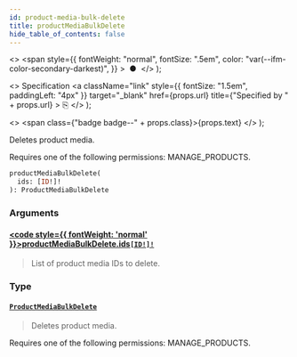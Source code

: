 ```yaml
---
id: product-media-bulk-delete
title: productMediaBulkDelete
hide_table_of_contents: false
---
```


  <>
    <span
      style={{
        fontWeight: "normal",
        fontSize: ".5em",
        color: "var(--ifm-color-secondary-darkest)",
      }}
    >
      &nbsp;●&nbsp;
    </span>
  </>
);

  <>
    Specification
    <a
      className="link"
      style={{ fontSize: "1.5em", paddingLeft: "4px" }}
      target="\_blank"
      href={props.url}
      title={"Specified by " + props.url}
    >
      ⎘
    </a>
  </>
);

  <>
    <span class={"badge badge--" + props.class}>{props.text}</span>
  </>
);

Deletes product media.

Requires one of the following permissions: MANAGE_PRODUCTS.

```graphql
productMediaBulkDelete(
  ids: [ID!]!
): ProductMediaBulkDelete
```

### Arguments

#### [<code style={{ fontWeight: 'normal' }}>productMediaBulkDelete.<b>ids</b></code>](#)<Bullet />[`[ID!]!`](../../../developer/api-reference/scalars/id) <Badge class="secondary" text="non-null"/> <Badge class="secondary" text="scalar"/>

> List of product media IDs to delete.

### Type

#### [`ProductMediaBulkDelete`](../../../developer/api-reference/objects/product-media-bulk-delete) <Badge class="secondary" text="object"/>

> Deletes product media.

Requires one of the following permissions: MANAGE_PRODUCTS.

>
